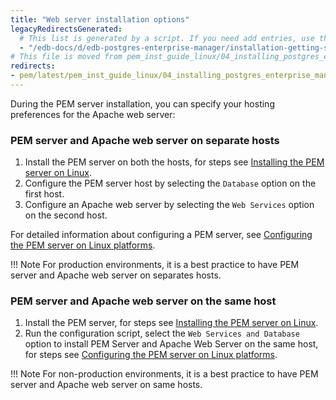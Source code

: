 ```yaml
---
title: "Web server installation options"
legacyRedirectsGenerated:
  # This list is generated by a script. If you need add entries, use the `legacyRedirects` key.
  - "/edb-docs/d/edb-postgres-enterprise-manager/installation-getting-started/linux-installation-guide/8.0/installing_pem_server_and_apache_web_server_preferences.html"
# This file is moved from pem_inst_guide_linux/04_installing_postgres_enterprise_manager
redirects:
- pem/latest/pem_inst_guide_linux/04_installing_postgres_enterprise_manager/02_installing_pem_server_and_apache_web_server_preferences/
---
```


During the PEM server installation, you can specify your hosting preferences for the Apache web server:

###  PEM server and Apache web server on separate hosts

1.  Install the PEM server on both the hosts, for steps see [Installing the PEM server on Linux](using_edb_repository).
2.  Configure the PEM server host by selecting the `Database` option on the first host. 
3.  Configure an Apache web server by selecting the `Web Services` option on the second host.

For detailed information about configuring a PEM server, see [Configuring the PEM server on Linux platforms](configuring_the_pem_server_on_linux).

!!! Note
    For production environments, it is a best practice to have PEM server and Apache web server on separates hosts.
 
###  PEM server and Apache web server on the same host

1.  Install the PEM server, for steps see [Installing the PEM server on Linux](using_edb_repository).
2.  Run the configuration script, select the `Web Services and Database` option to install PEM Server and Apache Web Server on the same host, for steps see [Configuring the PEM server on Linux platforms](configuring_the_pem_server_on_linux).

!!! Note
    For non-production environments, it is a best practice to have PEM server and Apache web server on same hosts.

